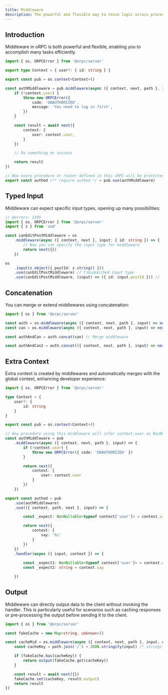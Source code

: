 ```yaml
---
title: Middleware
description: The powerful and flexible way to reuse logic across procedures in oRPC.
---
```


## Introduction

Middleware in oRPC is both powerful and flexible, enabling you to accomplish many tasks efficiently.

```ts twoslash
import { os, ORPCError } from '@orpc/server'

export type Context = { user?: { id: string } }

export const pub = os.context<Context>()

const authMiddleware = pub.middleware(async ({ context, next, path }, input) => {
    if (!context.user) {
        throw new ORPCError({
            code: 'UNAUTHORIZED',
            message: 'You need to log in first',
        })
    }

    const result = await next({
        context: {
            user: context.user,
        }
    })

    // Do something on success

    return result
})

// Now every procedure or router defined in this oRPC will be protected by authMiddleware
export const authed /** require authed */ = pub.use(authMiddleware)
```

## Typed Input

Middleware can expect specific input types, opening up many possibilities:

```ts twoslash
// @errors: 2345
import { os, ORPCError } from '@orpc/server'
import { z } from 'zod' 

const canEditPostMiddleware = os
    .middleware(async ({ context, next }, input: { id: string }) => { 
        // Now you can specify the input type for middleware
        return next({})
    })

os
    .input(z.object({ postId: z.string() }))
    .use(canEditPostMiddleware) // ❗ mismatched input type
    .use(canEditPostMiddleware, (input) => ({ id: input.postId })) // ✅ map the input to match expected type
```

## Concatenation

You can merge or extend middlewares using concatenation:

```ts twoslash
import { os } from '@orpc/server'

const auth = os.middleware(async ({ context, next, path }, input) => next({}))
const can = os.middleware(async ({ context, next, path }, input) => next({}))

const authAndCan = auth.concat(can) // Merge middleware

const authAndCan2 = auth.concat(({ context, next, path }, input) => next({})) // Extend middleware
```

## Extra Context

Extra context is created by middlewares and automatically merges with the global context, enhancing developer experience:

```ts twoslash
import { os, ORPCError } from '@orpc/server'

type Context = {
    user?: {
        id: string
    }
}

export const pub = os.context<Context>()

// Any procedure using this middleware will infer context.user as NonNullable<typeof context['user']>
const authMiddleware = pub
    .middleware(async ({ context, next, path }, input) => {
        if (!context.user) {
            throw new ORPCError({ code: 'UNAUTHORIZED' })
        }

        return next({
            context: {
                user: context.user
            }
        })
    })

export const authed = pub
    .use(authMiddleware)
    .use(({ context, path, next }, input) => {

        const _expect: NonNullable<typeof context['user']> = context.user

        return next({
            context: {
                say: 'hi'
            }
        })
    })
    .handler(async ({ input, context }) => {
        
        const _expect1: NonNullable<typeof context['user']> = context.user
        const _expect2: string = context.say

    })
```

## Output

Middleware can directly output data to the client without invoking the handler.
This is particularly useful for scenarios such as caching responses or pre-processing the output before sending it to the client.

```ts twoslash
import { os } from '@orpc/server'

const fakeCache = new Map<string, unknown>()

const cacheMid = os.middleware(async ({ context, next, path }, input, output) => {
    const cacheKey = path.join('/') + JSON.stringify(input) /* stringify is not ideal, but it's just an example */

    if (fakeCache.has(cacheKey)) {
        return output(fakeCache.get(cacheKey))
    }

    const result = await next({})
    fakeCache.set(cacheKey, result.output)
    return result
})
```